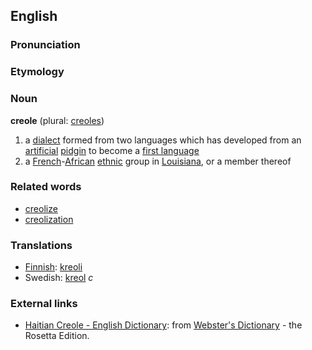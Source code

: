 ==English==

===Pronunciation===
{{substub}}

===Etymology===
{{etystub}}

===Noun===
'''creole''' (plural: [[creoles]])

# a [[dialect]] formed from two languages which has developed from an [[artificial]] [[pidgin]] to become a [[first language]]
# a [[French]]-[[African]] [[ethnic]] group in [[Louisiana]], or a member thereof

===Related words===
* [[creolize]]
* [[creolization]]

===Translations===
*[[Finnish]]: [[kreoli]]
*Swedish: [[kreol]] ''c''

=== External links===
*[http://www.websters-online-dictionary.org/definition/Haitian+Creole-english/ Haitian Creole - English Dictionary]: from [http://www.websters-online-dictionary.org/ Webster's Dictionary] - the Rosetta Edition.